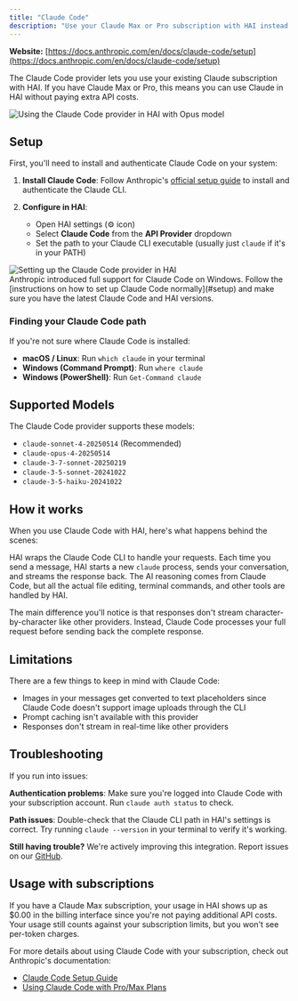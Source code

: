 ```yaml
---
title: "Claude Code"
description: "Use your Claude Max or Pro subscription with HAI instead of paying per token. Learn how to set up and configure the Claude Code provider."
---
```


**Website:** [https://docs.anthropic.com/en/docs/claude-code/setup](https://docs.anthropic.com/en/docs/claude-code/setup)

The Claude Code provider lets you use your existing Claude subscription with HAI. If you have Claude Max or Pro, this means you can use Claude in HAI without paying extra API costs.

<Frame>
	<img
		src="https://storage.googleapis.com/cline_public_images/docs/assets/claude-code-use-opus.gif"
		alt="Using the Claude Code provider in HAI with Opus model"
	/>
</Frame>

## Setup

First, you'll need to install and authenticate Claude Code on your system:

1. **Install Claude Code**: Follow Anthropic's [official setup guide](https://docs.anthropic.com/en/docs/claude-code/setup) to install and authenticate the Claude CLI.

2. **Configure in HAI**:
    - Open HAI settings (⚙️ icon)
    - Select **Claude Code** from the **API Provider** dropdown
    - Set the path to your Claude CLI executable (usually just `claude` if it's in your PATH)

<Frame>
	<img
		src="https://storage.googleapis.com/cline_public_images/docs/assets/claude-code-setup.gif"
		alt="Setting up the Claude Code provider in HAI"
	/>
</Frame>

<br />

<Accordion title="Windows Setup">
	Anthropic introduced full support for Claude Code on Windows. Follow the [instructions on how to set up Claude Code
	normally](#setup) and make sure you have the latest Claude Code and HAI versions.
</Accordion>

### Finding your Claude Code path

If you're not sure where Claude Code is installed:

- **macOS / Linux**: Run `which claude` in your terminal
- **Windows (Command Prompt)**: Run `where claude`
- **Windows (PowerShell)**: Run `Get-Command claude`

## Supported Models

The Claude Code provider supports these models:

- `claude-sonnet-4-20250514` (Recommended)
- `claude-opus-4-20250514`
- `claude-3-7-sonnet-20250219`
- `claude-3-5-sonnet-20241022`
- `claude-3-5-haiku-20241022`

## How it works

When you use Claude Code with HAI, here's what happens behind the scenes:

HAI wraps the Claude Code CLI to handle your requests. Each time you send a message, HAI starts a new `claude` process, sends your conversation, and streams the response back. The AI reasoning comes from Claude Code, but all the actual file editing, terminal commands, and other tools are handled by HAI.

The main difference you'll notice is that responses don't stream character-by-character like other providers. Instead, Claude Code processes your full request before sending back the complete response.

## Limitations

There are a few things to keep in mind with Claude Code:

- Images in your messages get converted to text placeholders since Claude Code doesn't support image uploads through the CLI
- Prompt caching isn't available with this provider
- Responses don't stream in real-time like other providers

## Troubleshooting

If you run into issues:

**Authentication problems**: Make sure you're logged into Claude Code with your subscription account. Run `claude auth status` to check.

**Path issues**: Double-check that the Claude CLI path in HAI's settings is correct. Try running `claude --version` in your terminal to verify it's working.

**Still having trouble?** We're actively improving this integration. Report issues on our [GitHub](https://github.com/presidio-oss/cline-based-code-generator/issues).

## Usage with subscriptions

If you have a Claude Max subscription, your usage in HAI shows up as $0.00 in the billing interface since you're not paying additional API costs. Your usage still counts against your subscription limits, but you won't see per-token charges.

For more details about using Claude Code with your subscription, check out Anthropic's documentation:

- [Claude Code Setup Guide](https://docs.anthropic.com/en/docs/claude-code/setup)
- [Using Claude Code with Pro/Max Plans](https://support.anthropic.com/en/articles/11145838-using-claude-code-with-your-pro-or-max-plan)
